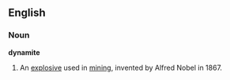 ==English==
===Noun===
'''dynamite''' 
# An [[explosive]] used in [[mining]], invented by Alfred Nobel in 1867.